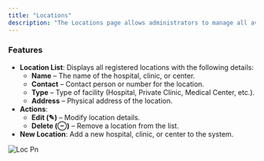 ```yaml
---
title: "Locations"
description: "The Locations page allows administrators to manage all available healthcare locations such as hospitals, clinics, and medical centers. This ensures that appointments and schedules can be tied to the correct facility."
---
```


### Features

- **Location List**: Displays all registered locations with the following details:
  - **Name** – The name of the hospital, clinic, or center.
  - **Contact** – Contact person or number for the location.
  - **Type** – Type of facility (Hospital, Private Clinic, Medical Center, etc.).
  - **Address** – Physical address of the location.
- **Actions**:
  - **Edit (✎)** – Modify location details.
  - **Delete (⊖)** – Remove a location from the list.
- **New Location**: Add a new hospital, clinic, or center to the system.

![Loc Pn](/images/loc.png)